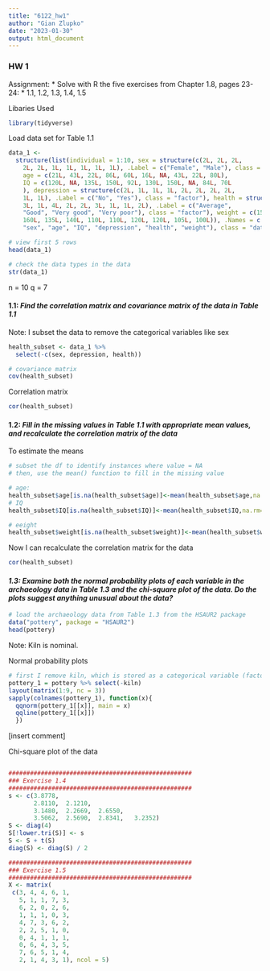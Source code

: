 ```yaml
---
title: "6122_hw1"
author: "Gian Zlupko"
date: "2023-01-30"
output: html_document
---
```

###  HW 1 

Assignment: 
* Solve with R the five exercises from Chapter 1.8, pages 23-24:
* 1.1, 1.2, 1.3, 1.4, 1.5


Libaries Used
```r
library(tidyverse) 
```



Load data set for Table 1.1
```r
data_1 <-
  structure(list(individual = 1:10, sex = structure(c(2L, 2L, 2L,
    2L, 2L, 1L, 1L, 1L, 1L, 1L), .Label = c("Female", "Male"), class = "factor"),
    age = c(21L, 43L, 22L, 86L, 60L, 16L, NA, 43L, 22L, 80L),
    IQ = c(120L, NA, 135L, 150L, 92L, 130L, 150L, NA, 84L, 70L
    ), depression = structure(c(2L, 1L, 1L, 1L, 2L, 2L, 2L, 2L,
    1L, 1L), .Label = c("No", "Yes"), class = "factor"), health = structure(c(3L,
    3L, 1L, 4L, 2L, 2L, 3L, 1L, 1L, 2L), .Label = c("Average",
    "Good", "Very good", "Very poor"), class = "factor"), weight = c(150L,
    160L, 135L, 140L, 110L, 110L, 120L, 120L, 105L, 100L)), .Names = c("individual",
    "sex", "age", "IQ", "depression", "health", "weight"), class = "data.frame", row.names = c(NA, -10L))

# view first 5 rows 
head(data_1) 

# check the data types in the data
str(data_1) 
```
 
n = 10 
q = 7 


#### 1.1: *Find the correlation matrix and covariance matrix of the data in Table 1.1*

Note: I subset the data to remove the categorical variables like sex
```r
health_subset <- data_1 %>% 
  select(-c(sex, depression, health))   

# covariance matrix
cov(health_subset) 

```

Correlation matrix 
```r
cor(health_subset) 
```


#### 1.2: *Fill in the missing values in Table 1.1 with appropriate mean values, and recalculate the correlation matrix of the data*

To estimate the means

```r
# subset the df to identify instances where value = NA
# then, use the mean() function to fill in the missing value 

# age: 
health_subset$age[is.na(health_subset$age)]<-mean(health_subset$age,na.rm=TRUE)
# IQ 
health_subset$IQ[is.na(health_subset$IQ)]<-mean(health_subset$IQ,na.rm=TRUE)

# eeight 
health_subset$weight[is.na(health_subset$weight)]<-mean(health_subset$weight,na.rm=TRUE)
```

Now I can recalculate the correlation matrix for the data 

```r
cor(health_subset) 
```


#### *1.3: Examine both the normal probability plots of each variable in the archaeology data in Table 1.3 and the chi-square plot of the data. Do the plots suggest anything unusual about the data?* 

```r
# load the archaeology data from Table 1.3 from the HSAUR2 package 
data("pottery", package = "HSAUR2")
head(pottery) 
```
Note: Kiln is nominal.

Normal probability plots 
```r
# first I remove kiln, which is stored as a categorical variable (factor type) in R
pottery_1 = pottery %>% select(-kiln)
layout(matrix(1:9, nc = 3))
sapply(colnames(pottery_1), function(x){ 
  qqnorm(pottery_1[[x]], main = x)
  qqline(pottery_1[[x]])
  })
```

[insert comment]

Chi-square plot of the data 
```r

```





```r
###################################################
### Exercise 1.4
###################################################
s <- c(3.8778,
       2.8110,  2.1210,
       3.1480,  2.2669,  2.6550,
       3.5062,  2.5690,  2.8341,   3.2352)
S <- diag(4)
S[!lower.tri(S)] <- s
S <- S + t(S)
diag(S) <- diag(S) / 2
```





```r
###################################################
### Exercise 1.5
###################################################
X <- matrix(
 c(3, 4, 4, 6, 1,
   5, 1, 1, 7, 3,
   6, 2, 0, 2, 6,
   1, 1, 1, 0, 3,
   4, 7, 3, 6, 2,
   2, 2, 5, 1, 0,
   0, 4, 1, 1, 1,
   0, 6, 4, 3, 5,
   7, 6, 5, 1, 4,
   2, 1, 4, 3, 1), ncol = 5)

```


















